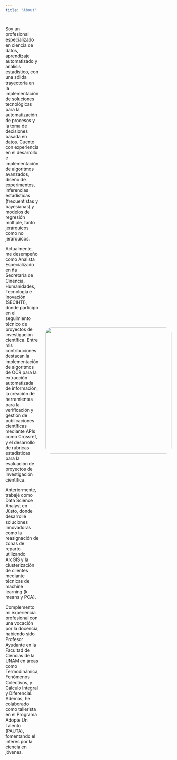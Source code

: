 ```yaml
---
title: "About"
---
```


<div style="display: flex; align-items: center; gap: 20px;">

<div style="flex: 1;">

Soy un profesional especializado en ciencia de datos, aprendizaje automatizado y análisis estadístico, con una sólida trayectoria en la implementación de soluciones tecnológicas para la automatización de procesos y la toma de decisiones basada en datos. Cuento con experiencia en el desarrollo e implementación de algoritmos avanzados, diseño de experimentos, inferencias estadísticas (frecuentistas y bayesianas) y modelos de regresión múltiple, tanto jerárquicos como no jerárquicos.

Actualmente, me desempeño como Analista Especializado en ña Secretaría de Cinencia, Humanidades, Tecnología e Inovación (SECIHTI), donde participo en el seguimiento técnico de proyectos de investigación científica. Entre mis contribuciones destacan la implementación de algoritmos de OCR para la extracción automatizada de información, la creación de herramientas para la verificación y gestión de publicaciones científicas mediante APIs como Crossref, y el desarrollo de rúbricas estadísticas para la evaluación de proyectos de investigación científica. 

Anteriormente, trabajé como Data Science Analyst en Jüsto, donde desarrollé soluciones innovadoras como la reasignación de zonas de reparto utilizando ArcGIS y la clusterización de clientes mediante técnicas de machine learning (k-means y PCA).

Complemento mi experiencia profesional con una vocación por la docencia, habiendo sido Profesor Ayudante en la Facultad de Ciencias de la UNAM en áreas como Termodinámica, Fenómenos Colectivos, y Cálculo Integral y Diferencial. Además, he colaborado como tallerista en el Programa Adopte Un Talento (PAUTA), fomentando el interés por la ciencia en jóvenes.

</div>

<img src="images/japt.jpeg" width="400px" style="border-radius: 5%;">
  
</div>


